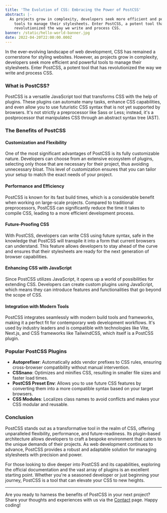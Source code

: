 ```yaml
---
title: 'The Evolution of CSS: Embracing the Power of PostCSS'
abstract: |-
  As projects grow in complexity, developers seek more efficient and powerful
    tools to manage their stylesheets. Enter PostCSS, a potent tool that has
    revolutionized the way we write and process CSS.
banner: /static/hello-world-banner.jpg
date: 2022-04-20T22:00:00.000Z
---
```


In the ever-evolving landscape of web development, CSS has remained a cornerstone for styling websites. However, as projects grow in complexity, developers seek more efficient and powerful tools to manage their stylesheets. Enter PostCSS, a potent tool that has revolutionized the way we write and process CSS.

### What is PostCSS?

PostCSS is a versatile JavaScript tool that transforms CSS with the help of plugins. These plugins can automate many tasks, enhance CSS capabilities, and even allow you to use futuristic CSS syntax that is not yet supported by browsers. It's not strictly a preprocessor like Sass or Less; instead, it's a postprocessor that manipulates CSS through an abstract syntax tree (AST).

### The Benefits of PostCSS

#### Customization and Flexibility

One of the most significant advantages of PostCSS is its fully customizable nature. Developers can choose from an extensive ecosystem of plugins, selecting only those that are necessary for their project, thus avoiding unnecessary bloat. This level of customization ensures that you can tailor your setup to match the exact needs of your project.

#### Performance and Efficiency

PostCSS is known for its fast build times, which is a considerable benefit when working on large-scale projects. Compared to traditional preprocessors, PostCSS can significantly reduce the time it takes to compile CSS, leading to a more efficient development process.

#### Future-Proofing CSS

With PostCSS, developers can write CSS using future syntax, safe in the knowledge that PostCSS will transpile it into a form that current browsers can understand. This feature allows developers to stay ahead of the curve and ensures that their stylesheets are ready for the next generation of browser capabilities.

#### Enhancing CSS with JavaScript

Since PostCSS utilizes JavaScript, it opens up a world of possibilities for extending CSS. Developers can create custom plugins using JavaScript, which means they can introduce features and functionalities that go beyond the scope of CSS.

#### Integration with Modern Tools

PostCSS integrates seamlessly with modern build tools and frameworks, making it a perfect fit for contemporary web development workflows. It's used by industry leaders and is compatible with technologies like Vite, Next.js, and CSS frameworks like TailwindCSS, which itself is a PostCSS plugin.

### Popular PostCSS Plugins

* **Autoprefixer**: Automatically adds vendor prefixes to CSS rules, ensuring cross-browser compatibility without manual intervention.
* **CSSnano**: Optimizes and minifies CSS, resulting in smaller file sizes and faster load times.
* **PostCSS Preset Env**: Allows you to use future CSS features by converting them into a more compatible syntax based on your target browsers.
* **CSS Modules**: Localizes class names to avoid conflicts and makes your CSS modular and reusable.

### Conclusion

PostCSS stands out as a transformative tool in the realm of CSS, offering unparalleled flexibility, performance, and future-readiness. Its plugin-based architecture allows developers to craft a bespoke environment that caters to the unique demands of their projects. As web development continues to advance, PostCSS provides a robust and adaptable solution for managing stylesheets with precision and power.

For those looking to dive deeper into PostCSS and its capabilities, exploring the official documentation and the vast array of plugins is an excellent starting point. Whether you're a seasoned developer or just beginning your journey, PostCSS is a tool that can elevate your CSS to new heights.

***

Are you ready to harness the benefits of PostCSS in your next project? Share your thoughts and experiences with us via the [Contact](/contact "Contact") page. Happy coding!
